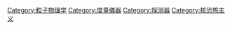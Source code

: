 {{Commonscat|Particle detectors}}

[[Category:粒子物理学|Category:粒子物理学]]
[[Category:度量儀器|Category:度量儀器]]
[[Category:探测器|Category:探测器]]
[[Category:核恐怖主义|Category:核恐怖主义]]
